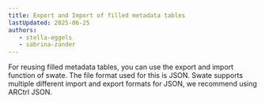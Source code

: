 ```yaml
---
title: Export and Import of filled metadata tables
lastUpdated: 2025-06-25
authors: 
   - stella-eggels
   - sabrina-zander
---
```






<Json />

For reusing filled metadata tables, you can use the export and import function of swate. The file format used for this is JSON. Swate supports multiple different import and export formats for JSON, we recommend using ARCtrl JSON. 
